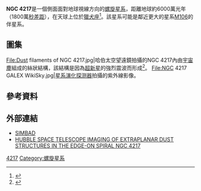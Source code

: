 {{Infobox galaxy
| name               = NGC 4217
| image              = [[File:M106HunterWilson.jpg|200px]]
| caption            = 影像右下方的NGC 4217和左上方的[[M106|M106]]
| epoch              = 
| pronounce          = 
| constellation name = [[獵犬座|獵犬座]]
| ra                 = {{RA|12|15|50.900}}
| dec                = {{DEC|±47|05|30.44}}
| z                  = 
| h_radial_v         = 
| gal_v              = 
| dist_ly            = {{convert|60|Mly|Mpc|abbr=on|lk=on}}
| group_cluster      = 
| type               = 
| mass               = <!-- In solar masses -->
| mass_light_ratio   = <!-- In solar units  -->
| size               = <!-- In light years  -->
| stars              = 
| appmag_v           = 
| appmag_b           = 
| absmag_v           = 
| size_v             = 4.553 x 1.548 [[角分|角分]]
| notes              = 
| names              = 
| references         = 
}}

'''NGC 4217'''是一個側面面對地球視線方向的[[螺旋星系|螺旋星系]]，距離地球約6000萬光年（1800萬[[秒差距|秒差距]]），在天球上位於[[獵犬座|獵犬座]]<ref>{{cite web|title=NGC 4217 is an edge-on spiral galaxy which lies approximately 60 million light years away in the constellation of Canes Venatici.|url=https://www.pinterest.com/pin/501518108477227366/|accessdate=2016-09-02|archive-date=2016-03-04|archive-url=https://web.archive.org/web/20160304080905/https://www.pinterest.com/pin/501518108477227366/|dead-url=no}}</ref>。該星系可能是鄰近更大的星系[[M106|M106]]的伴星系。

==圖集==
<gallery>
File:Dust filaments of NGC 4217.jpg|哈伯太空望遠鏡拍攝的NGC 4217內由[[宇宙塵|宇宙塵]]組成的絲狀結構，該結構是因為[[超新星|超新星]]的強烈震波而形成<ref>{{cite web|title=Dust filaments of NGC 4217|url=http://www.spacetelescope.org/images/potw1503a/|website=www.spacetelescope.org|publisher=ESA/Hubble|accessdate=20 January 2015|archive-date=2016-07-17|archive-url=https://web.archive.org/web/20160717131324/https://www.spacetelescope.org/images/potw1503a/|dead-url=yes}}</ref>。
File:NGC 4217 GALEX WikiSky.jpg|[[星系演化探测器|星系演化探测器]]拍攝的紫外線影像。
</gallery>

==參考資料==
{{reflist}}

==外部連結==
* [http://simbad.u-strasbg.fr/simbad/sim-id?Ident=NGC4217 SIMBAD]{{Wayback|url=http://simbad.u-strasbg.fr/simbad/sim-id?Ident=NGC4217 |date=20160921092135 }}
* [http://iopscience.iop.org/1538-3881/128/2/662/fulltext/203499.text.html HUBBLE SPACE TELESCOPE IMAGING OF EXTRAPLANAR DUST STRUCTURES IN THE EDGE-ON SPIRAL NGC 4217]

[[Category:獵犬座NGC天體|4217]]
[[Category:螺旋星系|Category:螺旋星系]]

{{galaxy-stub}}